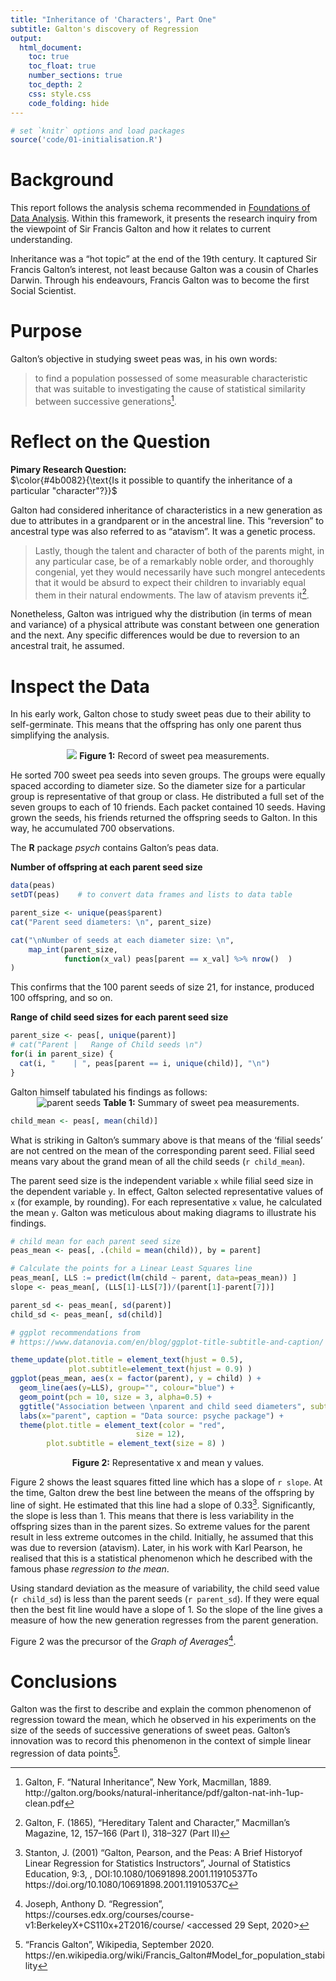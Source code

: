 ```yaml
---
title: "Inheritance of 'Characters', Part One"
subtitle: Galton's discovery of Regression
output:
  html_document: 
    toc: true
    toc_float: true
    number_sections: true
    toc_depth: 2
    css: style.css
    code_folding: hide
---
```


```r
# set `knitr` options and load packages
source('code/01-initialisation.R')

```

# Background

This report follows the analysis schema recommended in [Foundations of Data Analysis](https://courses.edx.org/courses/course-v1:UTAustinX+UT.7.10x+1T2016/course/).  Within this framework, it presents the research inquiry from the viewpoint of Sir Francis Galton and how it relates to current understanding.

Inheritance was a "hot topic" at the end of the 19th century.  It captured Sir Francis Galton's interest, not least because Galton was a cousin of Charles Darwin.  Through his endeavours, Francis Galton was to become the first Social Scientist.

# Purpose
Galton's objective in studying sweet peas was, in his own words:

> to find a population possessed of some measurable characteristic 
> that was suitable to investigating the cause of statistical similarity between successive generations[^1].

# Reflect on the Question  

__Pimary Research Question:__   
$\color{#4b0082}{\text{Is it possible to quantify the inheritance of a particular "character"?}}$  

Galton had considered inheritance of characteristics in a new generation as due to attributes in a grandparent or in the ancestral line.  This  "reversion" to ancestral type was also referred to as "atavism".  It was a genetic process.

> Lastly, though the talent and character of both of the parents might,
> in any particular case, be of a remarkably noble order, and thoroughly
> congenial, yet they would necessarily have such mongrel
> antecedents that it would be absurd to expect their children to 
> invariably equal them in their natural endowments. The law of atavism
> prevents it[^2].

Nonetheless, Galton was intrigued why the distribution (in terms of mean and variance)  of a physical attribute was constant between one generation and the next.  Any specific differences would be due to reversion to an ancestral trait, he assumed. 

# Inspect the Data  
In his early work, Galton chose to study sweet peas due to their ability to self-germinate.  This means that the offspring has only one parent thus simplifying the analysis.  

<center>
![](./images/Galtons-notes-on-sweet-peas.png)
**Figure 1:** Record of sweet pea measurements. 
</center>

He sorted 700 sweet pea seeds into seven groups. The groups were equally spaced according to diameter size. So the diameter size for a particular group is representative of that group or class.  He distributed a full set of the seven groups to each of 10 friends.  Each packet contained 10 seeds.  Having grown the seeds, his friends returned the offspring seeds to Galton.  In this way, he accumulated 700 observations.

The __R__ package _psych_ contains Galton's peas data.  

__Number of offspring at each parent seed size__
```r
data(peas) 
setDT(peas)    # to convert data frames and lists to data table

parent_size <- unique(peas$parent)
cat("Parent seed diameters: \n", parent_size)

cat("\nNumber of seeds at each diameter size: \n",
    map_int(parent_size, 
            function(x_val) peas[parent == x_val] %>% nrow()  )
)
```
This confirms that the 100 parent seeds of size 21, for instance,  produced 100 offspring, and so on.

__Range of child seed sizes for each parent seed size__
```r
parent_size <- peas[, unique(parent)]
# cat("Parent |   Range of Child seeds \n")
for(i in parent_size) {
  cat(i, "    | ", peas[parent == i, unique(child)], "\n")
}

```

Galton himself tabulated his findings as follows:
<center>
![parent seeds](./images/parent-seeds-and-their-produce.png)
**Table 1:** Summary of sweet pea measurements. 
</center>

```r
child_mean <- peas[, mean(child)]

```

What is striking in Galton's summary above is that means of the 'filial seeds' are not centred on the mean of the corresponding parent seed.  Filial seed means vary about the grand mean of all the child seeds (`r child_mean`).

The parent seed size is the independent variable `x` while filial seed size in the dependent variable `y`.  In effect, Galton selected representative values of `x` (for example, by rounding).  For each representative `x` value, he calculated the mean `y`.  Galton was meticulous about making diagrams to illustrate his findings.  

```r
# child mean for each parent seed size
peas_mean <- peas[, .(child = mean(child)), by = parent]

# Calculate the points for a Linear Least Squares line
peas_mean[, LLS := predict(lm(child ~ parent, data=peas_mean)) ]
slope <- peas_mean[, (LLS[1]-LLS[7])/(parent[1]-parent[7])]

parent_sd <- peas_mean[, sd(parent)]
child_sd <- peas_mean[, sd(child)]

# ggplot recommendations from
# https://www.datanovia.com/en/blog/ggplot-title-subtitle-and-caption/

theme_update(plot.title = element_text(hjust = 0.5), 
             plot.subtitle=element_text(hjust = 0.9) )
ggplot(peas_mean, aes(x = factor(parent), y = child) ) +
  geom_line(aes(y=LLS), group="", colour="blue") +
  geom_point(pch = 10, size = 3, alpha=0.5) +
  ggtitle("Association between \nparent and child seed diameters", subtitle = "100th inch") +
  labs(x="parent", caption = "Data source: psyche package") + 
  theme(plot.title = element_text(color = "red", 
                            size = 12), 
        plot.subtitle = element_text(size = 8) )

```
<center>**Figure 2:** Representative x and mean y values. 
</center>

Figure 2 shows the least squares fitted line which has a slope of `r slope`.  At the time, Galton drew the best line between the means of the offspring by line of sight.  He estimated that this line had a slope of 0.33[^3].  Significantly, the slope is less than 1.  This means that there is less variability in the offspring sizes than in the parent sizes. So extreme values for the parent result in less extreme outcomes in the child.  Initially, he assumed that this was due to reversion (atavism).  Later, in his work with Karl Pearson, he realised that this is a statistical phenomenon which he described with the famous phase _regression to the mean_.  

Using standard deviation as the measure of variability, the child seed value (`r child_sd`) is less than the parent seeds (`r parent_sd`).  If they were equal then the best fit line would have a slope of 1. So the slope of the line gives a measure of how the new generation regresses from the parent generation.

Figure 2 was the precursor of the _Graph of Averages_[^4].

# Conclusions

Galton was the first to describe and explain the common phenomenon of regression toward the mean, which he observed in his experiments on the size of the seeds of successive generations of sweet peas.  Galton's innovation was to record this phenomenon in the context of simple linear regression of data points[^5]. 

[^1]: Galton, F. "Natural Inheritance", New York, Macmillan, 1889. 
http://galton.org/books/natural-inheritance/pdf/galton-nat-inh-1up-clean.pdf

[^2]: Galton, F. (1865), “Hereditary Talent and Character,” Macmillan’s Magazine, 12, 157–166 (Part I), 318–327 (Part II)

[^3]: Stanton, J.  (2001) "Galton, Pearson, and the Peas: A Brief Historyof Linear Regression for Statistics Instructors", Journal of Statistics Education, 9:3, , DOI:10.1080/10691898.2001.11910537To 
https://doi.org/10.1080/10691898.2001.11910537C

[^4]: Joseph, Anthony D. "Regression", https://courses.edx.org/courses/course-v1:BerkeleyX+CS110x+2T2016/course/ <accessed 29 Sept, 2020>

[^5]: "Francis Galton", Wikipedia, September 2020.
https://en.wikipedia.org/wiki/Francis_Galton#Model_for_population_stability
